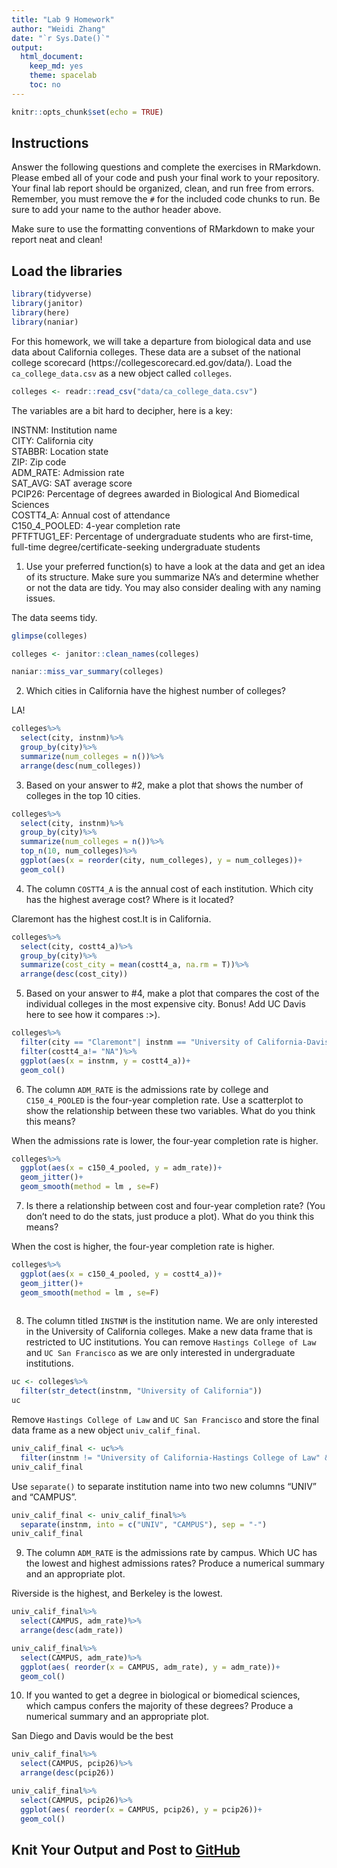 ```yaml
---
title: "Lab 9 Homework"
author: "Weidi Zhang"
date: "`r Sys.Date()`"
output:
  html_document:
    keep_md: yes
    theme: spacelab
    toc: no
---
```


```r
knitr::opts_chunk$set(echo = TRUE)
```

## Instructions
Answer the following questions and complete the exercises in RMarkdown. Please embed all of your code and push your final work to your repository. Your final lab report should be organized, clean, and run free from errors. Remember, you must remove the `#` for the included code chunks to run. Be sure to add your name to the author header above.  

Make sure to use the formatting conventions of RMarkdown to make your report neat and clean!  

## Load the libraries
```r
library(tidyverse)
library(janitor)
library(here)
library(naniar)
``` 

For this homework, we will take a departure from biological data and use data about California colleges. These data are a subset of the national college scorecard (https://collegescorecard.ed.gov/data/). Load the `ca_college_data.csv` as a new object called `colleges`.
```r
colleges <- readr::read_csv("data/ca_college_data.csv")
```

The variables are a bit hard to decipher, here is a key:  

INSTNM: Institution name  
CITY: California city  
STABBR: Location state  
ZIP: Zip code  
ADM_RATE: Admission rate  
SAT_AVG: SAT average score  
PCIP26: Percentage of degrees awarded in Biological And Biomedical Sciences  
COSTT4_A: Annual cost of attendance  
C150_4_POOLED: 4-year completion rate  
PFTFTUG1_EF: Percentage of undergraduate students who are first-time, full-time degree/certificate-seeking undergraduate students  

1. Use your preferred function(s) to have a look at the data and get an idea of its structure. Make sure you summarize NA's and determine whether or not the data are tidy. You may also consider dealing with any naming issues.

The data seems tidy.
```r
glimpse(colleges)
```

```r
colleges <- janitor::clean_names(colleges)
```

```r
naniar::miss_var_summary(colleges)
```

2. Which cities in California have the highest number of colleges?

LA!
```r
colleges%>%
  select(city, instnm)%>%
  group_by(city)%>%
  summarize(num_colleges = n())%>%
  arrange(desc(num_colleges))
```

3. Based on your answer to #2, make a plot that shows the number of colleges in the top 10 cities.
```r
colleges%>%
  select(city, instnm)%>%
  group_by(city)%>%
  summarize(num_colleges = n())%>%
  top_n(10, num_colleges)%>%
  ggplot(aes(x = reorder(city, num_colleges), y = num_colleges))+
  geom_col()
```

4. The column `COSTT4_A` is the annual cost of each institution. Which city has the highest average cost? Where is it located?

Claremont has the highest cost.It is in California.
```r
colleges%>%
  select(city, costt4_a)%>%
  group_by(city)%>%
  summarize(cost_city = mean(costt4_a, na.rm = T))%>%
  arrange(desc(cost_city))
```

5. Based on your answer to #4, make a plot that compares the cost of the individual colleges in the most expensive city. Bonus! Add UC Davis here to see how it compares :>).
```r
colleges%>%
  filter(city == "Claremont"| instnm == "University of California-Davis")%>%
  filter(costt4_a!= "NA")%>%
  ggplot(aes(x = instnm, y = costt4_a))+
  geom_col()
```

6. The column `ADM_RATE` is the admissions rate by college and `C150_4_POOLED` is the four-year completion rate. Use a scatterplot to show the relationship between these two variables. What do you think this means?

When the admissions rate is lower, the four-year completion rate is higher.
```r
colleges%>%
  ggplot(aes(x = c150_4_pooled, y = adm_rate))+
  geom_jitter()+
  geom_smooth(method = lm , se=F)
```

7. Is there a relationship between cost and four-year completion rate? (You don't need to do the stats, just produce a plot). What do you think this means?

When the cost is higher, the four-year completion rate is higher.
```r
colleges%>%
  ggplot(aes(x = c150_4_pooled, y = costt4_a))+
  geom_jitter()+
  geom_smooth(method = lm , se=F)
  
```

8. The column titled `INSTNM` is the institution name. We are only interested in the University of California colleges. Make a new data frame that is restricted to UC institutions. You can remove `Hastings College of Law` and `UC San Francisco` as we are only interested in undergraduate institutions.
```r
uc <- colleges%>%
  filter(str_detect(instnm, "University of California"))
uc
```

Remove `Hastings College of Law` and `UC San Francisco` and store the final data frame as a new object `univ_calif_final`.
```r
univ_calif_final <- uc%>%
  filter(instnm != "University of California-Hastings College of Law" & instnm !=("University of California-San Francisco"))
univ_calif_final
```

Use `separate()` to separate institution name into two new columns "UNIV" and "CAMPUS".
```r
univ_calif_final <- univ_calif_final%>%
  separate(instnm, into = c("UNIV", "CAMPUS"), sep = "-")
univ_calif_final
```

9. The column `ADM_RATE` is the admissions rate by campus. Which UC has the lowest and highest admissions rates? Produce a numerical summary and an appropriate plot.

Riverside is the highest, and Berkeley is the lowest.
```r
univ_calif_final%>%
  select(CAMPUS, adm_rate)%>%
  arrange(desc(adm_rate))
```

```r
univ_calif_final%>%
  select(CAMPUS, adm_rate)%>%
  ggplot(aes( reorder(x = CAMPUS, adm_rate), y = adm_rate))+
  geom_col()
```

10. If you wanted to get a degree in biological or biomedical sciences, which campus confers the majority of these degrees? Produce a numerical summary and an appropriate plot.

San Diego and Davis would be the best
```r
univ_calif_final%>%
  select(CAMPUS, pcip26)%>%
  arrange(desc(pcip26))
```

```r
univ_calif_final%>%
  select(CAMPUS, pcip26)%>%
  ggplot(aes( reorder(x = CAMPUS, pcip26), y = pcip26))+
  geom_col()
```

## Knit Your Output and Post to [GitHub](https://github.com/FRS417-DataScienceBiologists)
